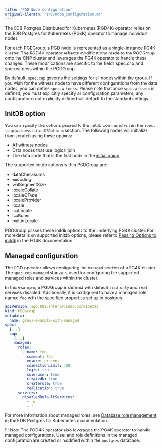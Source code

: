 ```yaml
---
title: 'PGD Node configuration'
originalFilePath: 'src/node_configuration.md'
---
```


The EDB Postgres Distributed for Kubernetes (PGD4K) operator relies on the EDB Postgres for Kubernetes (PG4K) operator
to manage individual nodes.

For each PGDGroup, a PGD node is represented as a single-instance PG4K cluster. The PGD4K operator reflects modifications
made to the PGDGroup onto the CNP cluster and leverages the PG4K operator to handle these changes. These modifications are
specific to the fields spec.cnp and spec.witness within the PGDGroup.

By default, `spec.cnp` governs the settings for all nodes within the group. If you wish for the witness node to have different
configurations from the data nodes, you can define `spec.witness`. Please note that once `spec.witness` is defined, you must
explicitly specify all configuration parameters; any configurations not explicitly defined will default to the standard settings.

## InitDB option

You can specify the options passed to the initdb command within the `spec.[cnp|witness].initDBOptions` section.
The following nodes will initialize from scratch using these options:

-   All witness nodes
-   Data nodes that use logical join
-   The data node that is the first node in the [initial group](node_joins.md#the-initial-group)

The supported initdb options within PGDGroup are:

-   dataChecksums
-   encoding
-   walSegmentSize
-   localeCollate
-   localeCType
-   localeProvider
-   locale
-   icuLocale
-   icuRules
-   builtinLocale

PGDGroup passes these initdb options to the underlying PG4K cluster.  For more details on supported
initdb options, please refer to [Passing Options to initdb](/postgres_for_kubernetes/latest/bootstrap/#passing-options-to-initdb)
in the PG4K documentation.

## Managed configuration

The PGD operator allows configuring the `managed` section of a PG4K cluster. The `spec.cnp.managed` stanza
is used for configuring the supported managed roles and services within the cluster.

In this example, a PGDGroup is defined with default `read only` and `read` services disabled. Additionally,
it is configured to have a managed role named `foo` with the specified properties set up in postgres.

```yaml
apiVersion: pgd.k8s.enterprisedb.io/v1beta1
kind: PGDGroup
metadata:
  name: group-example-with-managed
spec:
  [...]
  cnp:
    [...]
    managed:
      roles:
        - name: foo
          comment: Foo
          ensure: present
          connectionLimit: 100
          login: true
          superuser: true
          createdb: true
          createrole: true
          replication: true
      services:
        disabledDefaultServices:
          - ro
          - r
```

For more information about managed roles, see [Database role management](/postgres_for_kubernetes/latest/declarative_role_management/)
in the EDB Postgres for Kubernetes documentation.

!!! Note
    The PGD4K operator also leverages the PG4K operator to handle managed configurations.
    User and role definitions in the managed configuration are created or modified within
    the `postgres` database.

